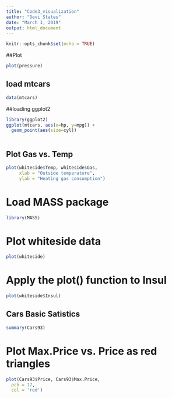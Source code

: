 ```yaml
---
title: "Code3_visualization"
author: "Devi States"
date: "March 1, 2019"
output: html_document
---
```


```r
knitr::opts_chunk$set(echo = TRUE)
```

##Plot

```r
plot(pressure)
```

## load mtcars

```r
data(mtcars)
```

##loading ggplot2
```r
library(ggplot2)
ggplot(mtcars, aes(x=hp, y=mpg)) +
  geom_point(aes(size=cyl))
  
```

## Plot Gas vs. Temp
```r
plot(whiteside$Temp, whiteside$Gas, 
     xlab = "Outside temperature", 
     ylab = "Heating gas consumption")
```

# Load MASS package
```r
library(MASS)
```

# Plot whiteside data
```r
plot(whiteside)
```
# Apply the plot() function to Insul
```r
plot(whiteside$Insul)
```

## Cars Basic Satistics
```r
summary(Cars93)
```

# Plot Max.Price vs. Price as red triangles

```r
plot(Cars93$Price, Cars93$Max.Price,
  pch = 17,
  col = 'red')
```



